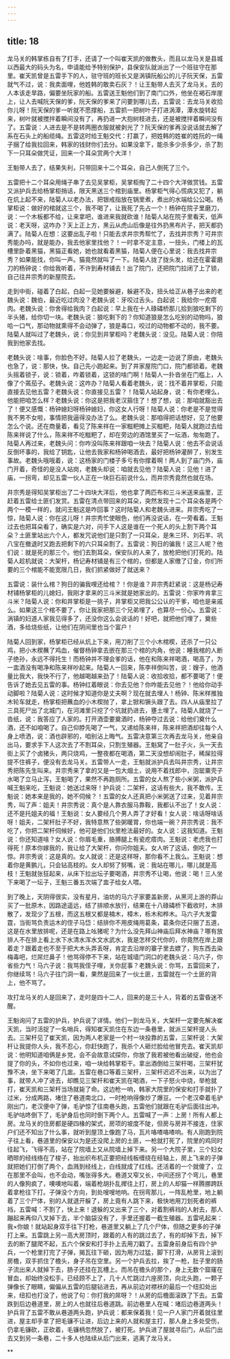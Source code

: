 ```yaml
---
---
---
```

title: 18
---



龙马关的韩掌栋自有了打手，还请了一个叫崔天凯的做教头，而且以龙马关是县城以西最大的码头为名，申请能给予特别保护，县保安队就派出了一个班驻守在那里。崔天凯曾是五雷手下的人，驻守班的班长又是涡镇阮船公的儿子阮天保，五雷就气不过，说：我卖面哩，他姓韩的敢卖石灰？！让王魁带人去灭了龙马关。去的人本该走旱路，偏要坐阮家的船。五雷送王魁他们到了南门口外，他坐在褐石岸崖上，让人去喊阮天保的爹，阮天保的爹来了问要到哪儿去，五雷说：去龙马关收拾你儿呀！阮天保的爹一听就不愿撑船，五雷抓一把树叶子打进涡潭，潭水旋转起来，树叶就被搅拌着瞬间没有了，再扔进一大抱树枝进去，还是被搅拌着瞬间没有了。五雷说：人进去是不是转两圈衣服就被剥光了？阮天保的爹再没说话就去解了系在石头上的船缆绳。五雷这时给王魁交代：打嬴了，把姓韩的姓崔的姓阮的一绳子捆了给我拉回来，韩家的钱财你们去分。如果没拿下，能杀多少杀多少，杀了割下一只耳朵做凭证，回来一个耳朵赏两个大洋！

王魁带人去了，结果失利，只带回来十二个耳朵，自己人倒死了三个。

五雷把十二个耳朵用绳子串了去见吴掌柜，吴掌柜掏了二十四个大洋做赏钱。五雷又派护兵去给杨掌柜捎话，限天黑送三个棺到庙里。杨掌柜气得心慌病又犯了，躺在炕上起不来，陆菊人以老办法，把银戒指放在锅里煮，煮出的水端给公公喝。杨掌柜说：做好的棺就这三个，我不喝了，让我死了先占一个！杨钟在院子里磨刀，说：一个木板都不给，让来拿吧，谁进来我就砍谁！陆菊人站在院子里看天，低声说：老天呀，这咋办？天上正上方，黑云从虎山后像是往外扔黑布片子，把天都扔满了。陆菊人在想：这要出乱子啦！只能去求井宗秀帮忙了，去找井宗秀？可井宗秀能办吗，就是能办，我去他家里找他？！一时拿不定主意，一扭头，门楼上的瓦槽里卧着黑猫，黑猫正看她，她也就看着黑猫，陆菊人便在心里说：我去找井宗秀？如果能找，你叫一声。猫竟然就叫了一下。陆菊人拢了拢头发，给还在霍霍磨刀的杨钟说：你给我听着，不许到寿材铺去！出了院门，还把院门拉闭了上了锁，自己往井宗秀的新屋院去。

走到中街，碰着了白起，白起一见她要躲避，躲避不及，扭头给正从巷子出来的老魏头说：魏伯，最近吃过肉没？老魏头说：牙咬过舌头。白起说：我给你一疙瘩肉。老魏头说：你舍得给我肉？白起说：早上我在十人碌碡桥那儿拾到狼吃剩下的半头猪，给你切一块。老魏头说：狼吃剩下的？你知道狼是怎么吃别的动物吗，狼哈一口气，那动物就熏得不会动弹了，狼是毒口，咬过的动物都不动的，我不要。陆菊人就叫过了老魏头，说：你见到井掌柜吗？老魏头说：没见。陆菊人说：你陪我到他家去找。

老魏头说：啥事，你脸色不好。陆菊人拉了老魏头，一边走一边说了原由，老魏头也急了，说：那快，快。自己先小跑起来。到了井家屋院门口，院门都锁着。老魏头摇着锁子，说：锁着，咋着锁着，这锁的啥门啊！陆菊人一扑沓坐在门槛上，人像了个蔫茄子。老魏头说：这咋办？陆菊人看着老魏头，说：找不着井掌柜，只能直接去见他五雷？老魏头说：你直接见五雷？！陆菊人站起身，说：有你老哩么，他能把咱怎么样？老魏头说：你这是把我老汉箍住了！想了想，说：那咱就豁出去了！便又感慨：杨钟媳妇呀杨钟媳妇，你这女人行呀！陆菊人说：你老是不是觉得我不男不女啦，事情把我逼得没办法了么。老魏头说：那咱得把话想好，见了他要怎么个说。还在商量着，看见了陈来祥在一家糍粑摊上买糍粑，陆菊人就跑过去给陈来祥说了什么，陈来祥不吃糍粑了，却在旁边的酒馆里买了一坛酒，匆匆跑了。陆菊人再过来，老魏头问：你咋没叫陈来祥跟咱一块去？陆菊人说：他去不会说话反倒坏事的，我给了钥匙，让他去我家和杨钟喝酒去，最好把杨钟灌醉了，别发生事故。老魏头哦哦着，说：这杨家的门楼子多亏有你撑着啊！两人到了庙门外，庙门开着，奇怪的是没人站岗，老魏头却说：咱就去见他？陆菊人说：见他！进了庙，一拐弯，却见五雷一伙人正在一块巨石前说什么，而井宗秀竟然也就在场。

井宗秀是得知吴掌柜出了二十四块大洋后，他也拿了两匹布和三斗米送来庙里，正赶着五雷给土匪们发赏。五雷在清点带回来的耳朵，突然发现十二个耳朵各是两个两个一模一样的，就问王魁这是咋回事？这时陆菊人和老魏头进来。井宗秀吃了一惊，陆菊人说：你在这儿呀！井宗秀忙使眼色，他们再没说话，在一旁看着。王魁过去也把耳朵看了，确实是六对，问手下人这是谁在一个死人的头上割下两个耳朵？土匪里站出六个人，都发咒说他们是只割了一只耳朵，是朱三环、刘石羊、巩八宝在撤退时又跑去把剩下的六只耳朵割了。五雷说：狗日的骗我！这三人呢？他们说：就是死的那三个。他们去割耳朵，保安队的人来了，放枪把他们打死的。陆菊人趁机就说：大架杆，杨记寿材铺是有三个棺的，但都是人家缴了订金，你们所要的三个棺能不能宽限几日，我们抓紧做好了就送来？

五雷说：装什么棺？狗日的骗我哩还给棺？！你是谁？井宗秀赶紧说：这是杨记寿材铺杨掌柜的儿媳妇，我刚才拿来的三斗米就是她家出的。五雷说：你家咋肯拿三斗米？陆菊人说：你和井掌柜是一挑子，井掌柜又把我公公认的干爹，咱也是亲戚么。如果这三个棺不要了，你让我家把那三个兄弟埋了，也算尽一份心。五雷说：涡镇的妇道人家我见得多了，还没你这么会说话的！好吧，就把他们埋了，奠些酒，多给烧些纸，让他们在阴间里也当个富户！

陆菊人回到家，杨掌柜已经从炕上下来，用刀削了三个小木棺楔，还杀了一只公鸡，把小木楔蘸了鸡血，催督杨钟拿去嵌在那三个棺的内角，他说：睡我棺的人断子绝孙，永远不得托生！而杨钟并不理会爹的话，他在和陈来祥喝酒，喝高了，为一盅酒没有喝净和陈来祥吵起来。陆菊人一回来，陈李祥倒叫苦，说：嫂子，他酒量比我大，我快不行了，他越喝越来劲了！陆菊人说：收拾收拾，都不要喝了！便告诉了她去见五雷的事。杨钟红着眼说：你去见他？你咋能去见他？！他给你动手动脚啦？陆菊人说：这时候才知道你是丈夫啊？现在就去埋人！杨钟、陈米样推独木轮车就走，杨掌柜把蘸血的小木楔抛了，拿上锨和镢头跟了去。四人从庙里拉了三具死尸出了北城门，在河滩里只挖了个坑就扔进去，壅土埋了。陆菊人就烧了一沓纸，说：我答应了人家的。打开酒壶要奠酒时，杨钟夺过去说：给他们奠什么酒，还不如咱喝了。自己仰脖先喝了一气，又递给陈来祥，陈来祥把酒却往每个人身上喷洒，说：酒也辟邪的，咱别沾上晦气。五雷决意第三次再去龙马关，他亲自出马，要求手下人这次去了不割耳朵，只割生殖器。王魁窝了一肚子火，头一天去街上买了个卤猪头，两只烧鸡，一整夜都在喝酒，第二天没想却闹肚子，稀屎拉得提不住裤子，便没有去龙马关。五雷带人一走，王魁就派护兵去叫井宗秀，让井宗秀把陈先生叫来。井宗秀来了拿的又是一包大烟土，说用不着找郎中，泡罂粟壳子水喝了立马止泻，王魁喝了，果然不再跑厕所。五雷的女人熬了些小米粥，派护兵喊王魁来吃，王魁说：她送过来呀！护兵说：二架杆，这话有些大，我不敢传。王魁说：她本来是我的，她不伺候？！五雷的女人还真把小米粥送了过来，见着井宗秀，叫了声：姐夫！井宗秀说：真个是人靠衣服马靠鞍，我都认不出了！女人说：还不是托姐夫的福！王魁说：女人要经几个男人弄了才好看！女人说：啥话呀啥话呀！姐夫，二架杆肚子不好，我特意熬了些粥暖胃，你也端一碗？井宗秀说：我不吃了，你把二架杆伺候好，他可是他们伙里枪法最好的。女人说：这我知道。王魁说：你还知道啥？女人说：你眉毛重，胳膊腿上有瓷疙瘩肉。王魁说：老虎我也打得死！原本你嫁我的，我让给了大架杆，你问你姐夫。女人听了这话，倒吃了一惊。井宗秀说：这是真的。女人就说：还是这样呀，那你看不上我么。王魁说：想着你是黄鹏儿，只会钻高枝的。女人却努了努嘴，说：我站在哪儿，哪儿就是高枝！王魁就张狂起来，从床下拉出坛子要喝酒，井宗秀不让喝，他说：喝！三人坐下来喝了一坛子，王魁三番五次端了盅子给女人喂。

到了晚上，天阴得很实，没有星月，油坊的马六子家要盖新房，从黑河上游的莽山买了一批原木，因路途遥远，结了排顺水放行，结果在十八碌碡桥下截收时，木排散了，发现少了五根，而这五根又都是楠木，樟木，栎木和桦木。马六子大发雷霆，当街骂负责运木的侄子马岱：结排你不用皮绳用葛条，葛条你还只捆了五道，这是在水里放排呢，还是在路上吆猪呢？为什么没先拜山神庙后拜水神庙？哪有放排人不在排上看上水下水清水浑水文水武水，我是怎样交代你的，你竟然在岸上跟着走？跟着走也不至于把大木头弄丢呀，肯定去沿岸的寨子里去嫖了，狗东西去染梅毒吧，烂屌烂鼻子！他骂得停不下来，站在城墙门洞口的老魏头说：马六子，你省些力气！马六子说：我骂我侄子哩，关你屁事？老魏头说：你骂，五雷回来了，你继续骂！马六子往门洞一看，果然是回来了一伙土匪，五雷就在一个土匪的背上，他不骂了。

攻打龙马关的人是回来了，走时是四十二人，回来的是三十人，背着的五雷昏迷不醒。

王魁询问了五雷的护兵，护兵说了详情。他们一到龙马关，大架杆一定要先解决崔天凯，当时活捉了一名哨兵，得知崔天凯住在东边一条巷里，就派三架杆提人头去。三架杆见了崔天凯，因为两人老家是一个村一块投靠的五雷，三架杆说：大架杆让我提你人头，我不忍心，你赶快跑了，我杀个人砸烂脸给他冒充去。崔天凯却说：他明知道咱俩是乡党，会不会故意试探你，你放了我若被他看出破绽，他也会提了你的头，不如你也过来，咱一块给韩掌柜干。拿出酒倒给三架杆喝，三架杆犹豫不决，坐下来喝了几盅。五雷在巷口等着三架杆，三架杆迟迟不出来，以为出了事，就带人冲了进去，却瞧见三架杆和崔天凯在喝酒，一下子怒火中烧，举枪就打，崔天凯和三架杆当场就毙了命。这边枪一响，韩家大院里的保安和打手就扑了过米，分成两路，堵住了巷道南北口，一时枪响得像炒了爆豆。一个老汉牵着毛驴刚出门，老汉便中了弹，毛驴惊了往南巷头跑，五雷他们就跟在毛驴后面往出冲。毛驴咕咚倒下了，毛驴身后也同时倒下两个人。五雷喊了一声：上房！所有人都上房。龙马关的住房都是硬四椽的架式，房项的坡度不陡，但房与房并不接连，住家户们还不知出了什么事，就听到屋顶上像跑了马，瓦片咯喳咯喳响。有人刚跑到院子往上看，巷道里的保安以为是还没爬上房的土匪，一枪就打死了，院里的鸡同时往起飞，飞得不高，站在了院墙上又从院墙上掉下来。另一个大院子里，三个妇女晒晾的经线络在了梭子，抬出织布机正要把经线板缠绕在经轴上，房上飞来的子弹就把她们打倒了两个，血溅到经线上，白线就成了红线。还活着的一个就傻了，立在那里不会叫，也不会动，嘴张得多大。巷道又窄又长，中间还拐了个弯儿，巷里的人像狗疯了，噢噢地叫着，端着枪胡扑乱撵往上打，房上的人却猫一样腾挪跨跃着拿枪往下打。子弹没个方向，到处嗖嗖地响。在拐弯那儿，一阵乱枪里，地上躺着了三个尸体，别的人就退开躲了，房上竟有人跳下来，极快地用刀划死者的裤裆，五雷喊：不割了，快上来！退躲的又出来了三个，对着割裤裆的人射去，那人蹦起来再仰八叉掉下去，半个脑袋没有了，手里还握着一截生殖器。五雷吼起来：我×你娘！就站起身双手往下打枪，巷道里又躺上了几个尸体，但随之更多的子弹打上来。五雷跳上另一高大房顶时，跟着的人有的跳过去了，有的却掉下去，掉下去的断了腿爬不起，五六个保安和打手扑上去用刀戳了。五雷身前身后有四个护兵，一个枪里打完了子弹，揭瓦往下砸，因为用力过猛，脚下打滑，从房背上滚到房檐，双手抓住了檐头，身子吊在空里。另一个护兵去拉，挨了一枪，肚子里的肠子流出来人就掉下去，肠子还挂在瓦槽上。而吊在檐头的那个，身上无数个窟窿在冒血，却始终没松手。已经顾不上了，几十人忙跳过六座房顶，向北头跑，一颗子弹像长了眼睛，偏偏从五雷的后腿钻进去，再从前边对襟袄的最后一个纽扣处出来，纽扣也打没了，他说了句：你打我的屌呀？！从房的后檐面滚跌了下去。五雷跌到后边巷道里，房上的人也就往后巷道跳。前边巷里人在喊：堵后边巷道两头！护兵背了五雷不敢从巷道两头跑，护兵说：都来保着我！见一户人家门开着就往里进，屋主却手拿了把毛镰不让进，后边上来的人就和屋主打，那人身上多处受伤，仍拿毛镰砍，正砍着，毛镰柄忽然脱了，被打死。护兵进了屋就寻后门，从后门出去又到另一条巷，二十多人也陆续从后门出来，逃离了龙马关。

**